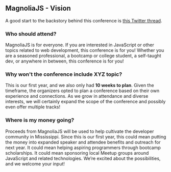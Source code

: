
<Card>

## MagnoliaJS - Vision

A good start to the backstory behind this conference is <a href="https://twitter.com/jchiatt/status/1102361863067705344" target="_blank">this Twitter thread</a>.

### Who should attend?

MagnoliaJS is for everyone. If you are interested in JavaScript or other topics related to web development, this conference is for you!
Whether you are a seasoned professional, a bootcamp or college student, a self-taught dev, or anywhere in between,
this conference is for you!

### Why won't the conference include XYZ topic?

This is our first year, and we also only had **10 weeks to plan**. Given the timeframe, the organizers opted to plan a conference based on their own experience and connections.
As we grow in attendance and diverse interests, we will certainly expand the scope of the conference and possibly even offer multiple tracks!

### Where is my money going?

Proceeds from MagnoliaJS will be used to help cultivate the developer community in Mississippi.
Since this is our first year, this could mean putting the money into expanded speaker and attendee benefits and outreach for next year.
It could mean helping aspiring programmers through bootcamp scholarships.
It could mean sponsoring local Meetup groups around JavaScript and related technologies.
We’re excited about the possibilities, and we welcome your input!

</Card>

